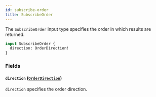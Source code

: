 ```yaml
---
id: subscribe-order
title: SubscribeOrder
---
```



The `SubscribeOrder` input type specifies the order in which results are returned.

```graphql
input SubscribeOrder {
  direction: OrderDirection!
}
```


### Fields

#### `direction` ([`OrderDirection`](/cyberconnect/reference/enums/order-direction))

`direction` specifies the order direction.




